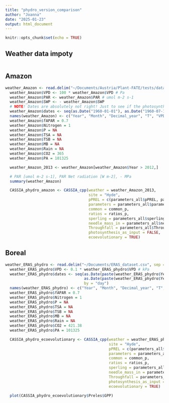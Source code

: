 ```yaml
---
title: "phydro_version_comparison"
author: "Joanna"
date: "2025-01-23"
output: html_document
---
```


```r
knitr::opts_chunk$set(echo = TRUE)
```

## Weather data impoty

```r

```

## Amazon

```r

weather_Amazon <- read.delim("~/Documents/Austria/Plant-FATE/tests/data/MetData_AmzFACE_Monthly_2000_2015_PlantFATE_new.csv", sep = ",")
  weather_Amazon$VPD <- 100 * weather_Amazon$VPD # Pa
  weather_Amazon$PAR <- weather_Amazon$PAR # umol m-2 s-1
  weather_Amazon$SWP <- - weather_Amazon$SWP
  # NOTE! Dates are absolutely not right! Just to see if the photosynthesis would work!
  weather_Amazon$dates <- seq(as.Date("1960-01-01"), as.Date("1960-07-10"), by = "day")
  names(weather_Amazon) <- c("Year", "Month", "Decimal_year", "T", "VPD", "PAR", "PAR_max", "SWP", "dates")
  weather_Amazon$fAPAR = 0.7
  weather_Amazon$Nitrogen = 1
  weather_Amazon$P = NA
  weather_Amazon$TSA = NA
  weather_Amazon$TSB = NA
  weather_Amazon$MB = NA
  weather_Amazon$Rain = NA
  weather_Amazon$CO2 = 365
  weather_Amazon$PA = 101325

  weather_Amazon_2013 <- weather_Amazon[weather_Amazon$Year > 2012,]

  # PAR [umol m-2 s-1], PAR Net radiation [W m-2], - MPa
  summary(weather_Amazon)

  CASSIA_phydro_amazon <- CASSIA_cpp(weather = weather_Amazon_2013,
                                     site = "Hyde",
                                     pPREL = c(parameters_all$pPREL, parameters_all$N_parameters),
                                     parameters = parameters_all$parameters_test,
                                     common = common_p,
                                     ratios = ratios_p,
                                     sperling = parameters_all$sperling_test,
                                     needle_mass_in = parameters_all$needle_mass_in,
                                     Throughfall = parameters_all$Throughfall,
                                     photosynthesis_as_input = FALSE,
                                     ecoevolutionary = TRUE)

```

## Boreal


```r
weather_ERAS_phydro <- read.delim("~/Documents/ERAS_dataset.csv", sep =",")
  weather_ERAS_phydro$VPD <- 0.1 * weather_ERAS_phydro$VPD # kPa
  weather_ERAS_phydro$dates <- seq(as.Date(paste(weather_ERAS_phydro$Year[1], weather_ERAS_phydro$Month[1], "01", sep = "-")),
                                   as.Date(paste(weather_ERAS_phydro$Year[nrow(weather_ERAS_phydro)], weather_ERAS_phydro$Month[nrow(weather_ERAS_phydro)], "31", sep = "-")),
                                   by = "day")
  names(weather_ERAS_phydro) <- c("Year", "Month", "Decimal_year", "T", "VPD", "PAR", "PAR_max", "SWP", "dates")
  weather_ERAS_phydro$fAPAR = 0.7
  weather_ERAS_phydro$Nitrogen = 1
  weather_ERAS_phydro$P = NA
  weather_ERAS_phydro$TSA = NA
  weather_ERAS_phydro$TSB = NA
  weather_ERAS_phydro$MB = NA
  weather_ERAS_phydro$Rain = NA
  weather_ERAS_phydro$CO2 = 421.38
  weather_ERAS_phydro$PA = 101325

  CASSIA_phydro_ecoevolutionary <- CASSIA_cpp(weather = weather_ERAS_phydro,
                                              site = "Hyde",
                                              pPREL = c(parameters_all$pPREL, parameters_all$N_parameters),
                                              parameters = parameters_all$parameters_test,
                                              common = common_p,
                                              ratios = ratios_p,
                                              sperling = parameters_all$sperling_test,
                                              needle_mass_in = parameters_all$needle_mass_in,
                                              Throughfall = parameters_all$Throughfall,
                                              photosynthesis_as_input = FALSE,
                                              ecoevolutionary = TRUE)

  plot(CASSIA_phydro_ecoevolutionary$Preles$GPP)
```

